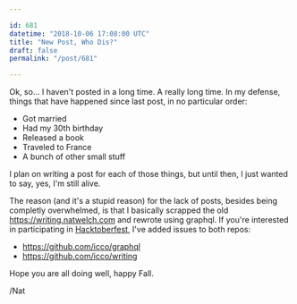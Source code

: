 ```yaml
---

id: 681
datetime: "2018-10-06 17:08:00 UTC"
title: "New Post, Who Dis?"
draft: false
permalink: "/post/681"

---
```


Ok, so... I haven't posted in a long time. A really long time. In my defense, things that have happened since last post, in no particular order:

* Got married
* Had my 30th birthday
* Released a book
* Traveled to France
* A bunch of other small stuff

I plan on writing a post for each of those things, but until then, I just wanted to say, yes, I'm still alive.

The reason \(and it's a stupid reason\) for the lack of posts, besides being completly overwhelmed, is that I basically scrapped the old https://writing.natwelch.com and rewrote using graphql. If you're interested in participating in [Hacktoberfest](https://hacktoberfest.digitalocean.com/), I've added issues to both repos:

* https://github.com/icco/graphql
* https://github.com/icco/writing

Hope you are all doing well, happy Fall.

/Nat
